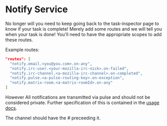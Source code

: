 
# Notify Service

No longer will you need to keep going back to the task-inspector page to know if your task is complete!
Merely add some routes and we will tell you when your task is done!
<Warning>You'll need to have the appropriate scopes to add these routes.</Warning>

Example routes:

```json
"routes": [
  "notify.email.<you@you.com>.on-any",
  "notify.irc-user.<your-mozilla-irc-nick>.on-failed",
  "notify.irc-channel.<a-mozilla-irc-channel>.on-completed",
  "notify.pulse.<a-pulse-routing-key>.on-exception",
  "notify.matrix-room.<a-matrix-roomId>.on-any"
]
```

However All notifications are transmitted via pulse and should not be considered private.
Further specification of this is contained in the [usage docs](/docs/reference/core/notify/usage).

<Warning>The channel should have the # preceeding it.</Warning>
